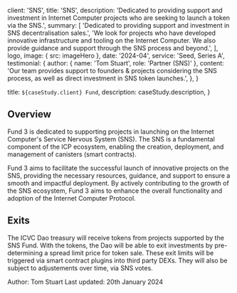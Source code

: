 
  client: 'SNS',
  title: 'SNS',
  description:
    'Dedicated to providing support and investment in Internet Computer projects who are seeking to launch a token via the SNS.',
  summary: [
    'Dedicated to providing support and investment in SNS decentralisation sales.',
    'We look for projects who have developed innovative infrastructure and tooling on the Internet Computer. We also provide guidance and support through the SNS process and beyond.',
  ],
  logo,
  image: { src: imageHero },
  date: '2024-04',
  service: 'Seed, Series A',
  testimonial: {
    author: { name: 'Tom Stuart', role: 'Partner (SNS)' },
    content:
      'Our team provides support to founders & projects considering the SNS process, as well as direct investment in SNS token launches.',
  },
}

  title: `${caseStudy.client} Fund`,
  description: caseStudy.description,
}

## Overview

Fund 3 is dedicated to supporting projects in launching on the Internet Computer's Service Nervous System (SNS). The SNS is a fundamental component of the ICP ecosystem, enabling the creation, deployment, and management of canisters (smart contracts).

Fund 3 aims to facilitate the successful launch of innovative projects on the SNS, providing the necessary resources, guidance, and support to ensure a smooth and impactful deployment. By actively contributing to the growth of the SNS ecosystem, Fund 3 aims to enhance the overall functionality and adoption of the Internet Computer Protocol.

## Exits
The ICVC Dao treasury will receive tokens from projects supported by the SNS Fund. With the tokens, the Dao will be able to exit investments by pre-determining a spread limit price for token sale. These exit limits will be triggered via smart contract plugins into third party DEXs. They will also be subject to adjustements over time, via SNS votes.


<TagList>
  <TagListItem>Author: Tom Stuart</TagListItem>
  <TagListItem>Last updated: 20th January 2024</TagListItem>
 
</TagList>
